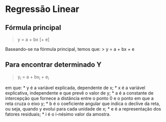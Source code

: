 # Regressão Linear

## Fórmula principal
> y = a + bx [+ e]

Baseando-se na fórmula principal, temos que:
> y = a + bx + e

## Para encontrar determinado Y
> y<sub>i</sub> = a + bx<sub>i</sub> + e<sub>i</sub>

em que:
* y é a variável explicada, dependente de x;
* x é a variável explicativa, independente e que prevê o valor de y;
* a é a constante de intercepção que fornece a distância entre o ponto 0 e o ponto em que a reta cruza o eixo y;
* b é o coeficiente angular que indica o declive da reta, ou seja, quando y evolui para cada unidade de x;
* e é a representação dos fatores residuais;
* i é o i-nésimo valor da amostra.
